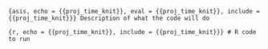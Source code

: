 ```{asis, echo = {{proj_time_knit}}, eval = {{proj_time_knit}}, include = {{proj_time_knit}}}
Description of what the code will do 
```

```{r, echo = {{proj_time_knit}}, include = {{proj_time_knit}}}
# R code to run 
```
